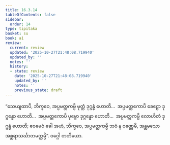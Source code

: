 ```yaml
---
title: 16.3.14
tableOfContents: false
sidebar:
  order: 14
type: tipitaka
basket: su
book: a1
review:
  current: review
  updated: '2025-10-27T21:48:08.719940'
  updated_by: ''
  notes: ''
  history:
  - state: review
    date: '2025-10-27T21:48:08.719940'
    updated_by: ''
    notes: ''
    previous_state: draft
---
```



<ReviewStatus review={frontmatter.review} showDetails={true} />

<HypothesisAnnotation frontmatter={frontmatter} />

<DynamicBreadcrumb />

<Division number="321" book="a1" e="ch" v="15" p="36">

<Paragraph number="410" book="a1">
“သေယျထာပိ, ဘိက္ခဝေ, အပ္ပမတ္တကမ္ပိ မုတ္တံ ဒုဂ္ဂန္ဓံ ဟောတိ…  အပ္ပမတ္တကောပိ ခေဠော ဒုဂ္ဂန္ဓော ဟောတိ…  အပ္ပမတ္တကောပိ ပုဗ္ဗော ဒုဂ္ဂန္ဓော ဟောတိ…  အပ္ပမတ္တကမ္ပိ လောဟိတံ ဒုဂ္ဂန္ဓံ ဟောတိ; ဧဝမေဝံ ခေါ အဟံ, ဘိက္ခဝေ, အပ္ပမတ္တကမ္ပိ ဘဝံ န ဝဏ္ဏေမိ, အန္တမသော အစ္ဆရာသင်္ဃာတမတ္တမ္ပိ”.

</Paragraph>
</Division>

<Paragraph number="411" type="center" book="a1">
ဝဂ္ဂေါ တတိယော.
</Paragraph>